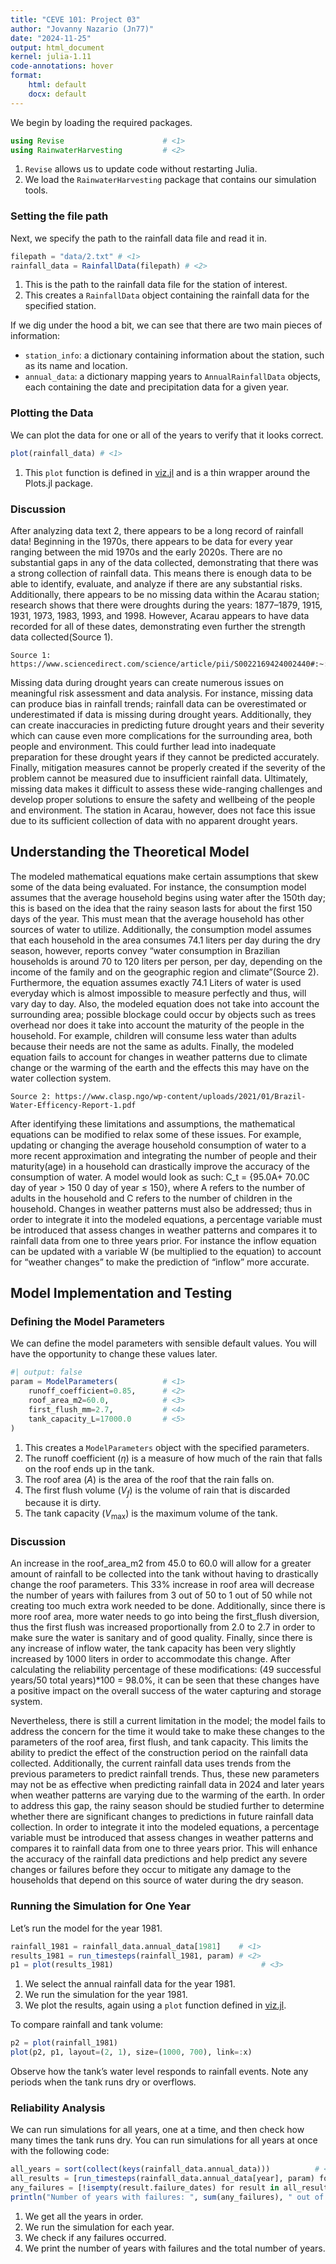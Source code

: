 ```yaml
---
title: "CEVE 101: Project 03"
author: "Jovanny Nazario (Jn77)"
date: "2024-11-25"
output: html_document
kernel: julia-1.11
code-annotations: hover
format:
    html: default
    docx: default
---
```



We begin by loading the required packages.

```julia
using Revise                      # <1>
using RainwaterHarvesting         # <2>
```

1. `Revise` allows us to update code without restarting Julia.
2. We load the `RainwaterHarvesting` package that contains our simulation tools.

### Setting the file path

Next, we specify the path to the rainfall data file and read it in.

```julia
filepath = "data/2.txt" # <1>   
rainfall_data = RainfallData(filepath) # <2>
```

1. This is the path to the rainfall data file for the station of interest.
2. This creates a `RainfallData` object containing the rainfall data for the specified station.

If we dig under the hood a bit, we can see that there are two main pieces of information:

- `station_info`: a dictionary containing information about the station, such as its name and location.
- `annual_data`: a dictionary mapping years to `AnnualRainfallData` objects, each containing the date and precipitation data for a given year.

### Plotting the Data

We can plot the data for one or all of the years to verify that it looks correct.

```julia
plot(rainfall_data) # <1>
```

1. This `plot` function is defined in [viz.jl](./RainwaterHarvesting/src/viz.jl) and is a thin wrapper around the Plots.jl package.

### Discussion

After analyzing data text 2, there appears to be a long record of rainfall data! Beginning in the 1970s, there appears to be data for every year ranging between the mid 1970s and the early 2020s. There are no substantial gaps in any of the data collected, demonstrating that there was a strong collection of rainfall data. This means there is enough data to be able to identify, evaluate, and analyze if there are any substantial risks.
Additionally, there appears to be no missing data within the Acarau station; research shows that there were droughts during the years: 1877–1879, 1915, 1931, 1973, 1983, 1993, and 1998. However, Acarau appears to have data recorded for all of these dates, demonstrating even further the strength data collected(Source 1).

    Source 1: https://www.sciencedirect.com/science/article/pii/S0022169424002440#:~:text=The%20droughts%20of%201877%E2%80%931879,solutions%20in%20response%20to%20drought.

Missing data during drought years can create numerous issues on meaningful risk assessment and data analysis. For instance, missing data can produce bias in rainfall trends; rainfall data can be overestimated or underestimated if data is missing during drought years. Additionally, they can create inaccuracies in predicting future drought years and their severity which can cause even more complications for the surrounding area, both people and environment. This could further lead into inadequate preparation for these drought years if they cannot be predicted accurately. Finally, mitigation measures cannot be properly created if the severity of the problem cannot be measured due to insufficient rainfall data. Ultimately, missing data makes it difficult to assess these wide-ranging challenges and develop proper solutions to ensure the safety and wellbeing of the people and environment. The station in Acarau, however, does not face this issue due to its sufficient collection of data with no apparent drought years.

## Understanding the Theoretical Model
The modeled mathematical equations make certain assumptions that skew some of the data being evaluated. For instance, the consumption model assumes that the average household begins using water after the 150th day; this is based on the idea that the rainy season lasts for about the first 150 days of the year. This must mean that the average household has other sources of water to utilize. Additionally, the consumption model assumes that each household in the area consumes 74.1 liters per day during the dry season, however, reports convey "water consumption in Brazilian households is around 70 to 120 liters per person, per day, depending on the income of the family and on the geographic region and climate"(Source 2). Furthermore, the equation assumes exactly 74.1 Liters of water is used everyday which is almost impossible to measure perfectly and thus, will vary day to day. Also, the modeled equation does not take into account the surrounding area; possible blockage could occur by objects such as trees overhead nor does it take into account the maturity of the people in the household. For example, children will consume less water than adults because their needs are not the same as adults. Finally, the modeled equation fails to account for changes in weather patterns due to climate change or the warming of the earth and the effects this may have on the water collection system.

    Source 2: https://www.clasp.ngo/wp-content/uploads/2021/01/Brazil-Water-Efficency-Report-1.pdf  

After identifying these limitations and assumptions, the mathematical equations can be modified to relax some of these issues. For example, updating or changing the average household consumption of water to a more recent approximation and integrating the number of people and their maturity(age) in a household can drastically improve the accuracy of the consumption of water. A model would look as such: C_t = {95.0A+ 70.0C day of year > 150 0 day of year ≤ 150}, where A refers to the number of adults in the household and C refers to the number of children in the household.
Changes in weather patterns must also be addressed; thus in order to integrate it into the modeled equations, a percentage variable must be introduced that assess changes in weather patterns and compares it to rainfall data from one to three years prior. For instance the inflow equation can be updated with a variable W (be multiplied to the equation) to account for "weather changes" to make the prediction of "inflow" more accurate.

## Model Implementation and Testing

### Defining the Model Parameters

We can define the model parameters with sensible default values.
You will have the opportunity to change these values later.

```julia
#| output: false
param = ModelParameters(          # <1>
    runoff_coefficient=0.85,      # <2>
    roof_area_m2=60.0,            # <3>
    first_flush_mm=2.7,           # <4>
    tank_capacity_L=17000.0       # <5>
)
```

1. This creates a `ModelParameters` object with the specified parameters.
2. The runoff coefficient ($\eta$) is a measure of how much of the rain that falls on the roof ends up in the tank.
3. The roof area ($A$) is the area of the roof that the rain falls on.
4. The first flush volume ($V_f$) is the volume of rain that is discarded because it is dirty.
5. The tank capacity ($V_\text{max}$) is the maximum volume of the tank.

### Discussion

An increase in the roof_area_m2 from 45.0 to 60.0 will allow for a greater amount of rainfall to be collected into the tank without having to drastically change the roof parameters. This 33% increase in roof area will decrease the number of years with failures from 3 out of 50 to 1 out of 50 while not creating too much extra work needed to be done. Additionally, since there is more roof area, more water needs to go into being the first_flush diversion, thus the first flush was increased proportionally from 2.0 to 2.7 in order to make sure the water is sanitary and of good quality. Finally, since there is any increase of inflow water, the tank capacity has been very slightly increased by 1000 liters in order to accommodate this change. After calculating the reliability percentage of these modifications: (49 successful years/50 total years)*100 = 98.0%, it can be seen that these changes have a positive impact on the overall success of the water capturing and storage system.

Nevertheless, there is still a current limitation in the model; the model fails to address the concern for the time it would take to make these changes to the parameters of the roof area, first flush, and tank capacity. This limits the ability to predict the effect of the construction period on the rainfall data collected. Additionally, the current rainfall data uses trends from the previous parameters to predict rainfall trends. Thus, these new parameters may not be as effective when predicting rainfall data in 2024 and later years when weather patterns are varying due to the warming of the earth. In order to address this gap, the rainy season should be studied further to determine whether there are significant changes to predictions in future rainfall data collection. In order to integrate it into the modeled equations, a percentage variable must be introduced that assess changes in weather patterns and compares it to rainfall data from one to three years prior. This will enhance the accuracy of the rainfall data predictions and help predict any severe changes or failures before they occur to mitigate any damage to the households that depend on this source of water during the dry season.  
      

### Running the Simulation for One Year

Let's run the model for the year 1981.

```julia
rainfall_1981 = rainfall_data.annual_data[1981]    # <1>
results_1981 = run_timesteps(rainfall_1981, param) # <2>
p1 = plot(results_1981)                                 # <3>
```

1. We select the annual rainfall data for the year 1981.
2. We run the simulation for the year 1981.
3. We plot the results, again using a `plot` function defined in [viz.jl](./RainwaterHarvesting/src/viz.jl).

To compare rainfall and tank volume:

```julia
p2 = plot(rainfall_1981)
plot(p2, p1, layout=(2, 1), size=(1000, 700), link=:x)
```

Observe how the tank's water level responds to rainfall events.
Note any periods when the tank runs dry or overflows.

### Reliability Analysis

We can run simulations for all years, one at a time, and then check how many times the tank runs dry.
You can run simulations for all years at once with the following code:

```julia
all_years = sort(collect(keys(rainfall_data.annual_data)))          # <1>
all_results = [run_timesteps(rainfall_data.annual_data[year], param) for year in all_years]   # <2>
any_failures = [!isempty(result.failure_dates) for result in all_results]  # <3>
println("Number of years with failures: ", sum(any_failures), " out of ", length(all_years))  # <4>
```

1. We get all the years in order.
2. We run the simulation for each year.
3. We check if any failures occurred.
4. We print the number of years with failures and the total number of years.
